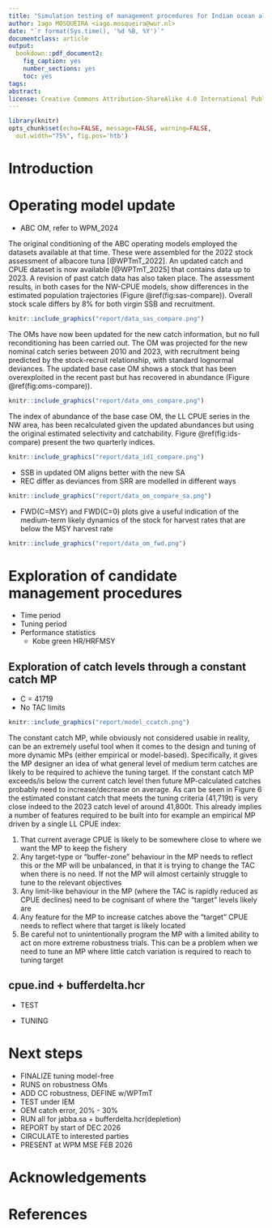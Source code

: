 ```yaml
---
title: "Simulation testing of management procedures for Indian ocean albacore tuna based on ABC operating models: report on progress"
author: Iago MOSQUEIRA <iago.mosqueira@wur.nl>
date: "`r format(Sys.time(), '%d %B, %Y')`"
documentclass: article
output:
  bookdown::pdf_document2:
    fig_caption: yes
    number_sections: yes
    toc: yes
tags:
abstract:
license: Creative Commons Attribution-ShareAlike 4.0 International Public License
---
```


```r
library(knitr)
opts_chunk$set(echo=FALSE, message=FALSE, warning=FALSE,
  out.width="75%", fig.pos='htb')
```

# Introduction

# Operating model update

- ABC OM, refer to WPM_2024

The original conditioning of the ABC operating models employed the datasets available at that time. These were assembled for the 2022 stock assessment of albacore tuna [@WPTmT_2022]. An updated catch and CPUE dataset is now available [@WPTmT_2025] that contains data up to 2023. A revision of past catch data has also taken place. The assessment results, in both cases for the NW-CPUE models, show differences in the estimated population trajectories (Figure \@ref(fig:sas-compare)). Overall stock scale differs by 8% for both virgin SSB and recruitment.

```r
knitr::include_graphics("report/data_sas_compare.png")
```

The OMs have now been updated for the new catch information, but no full reconditioning has been carried out. The OM was projected for the new nominal catch series between 2010 and 2023, with recruitment being predicted by the stock-recruit relationship, with standard lognormal deviances. The updated base case OM shows a stock that has been overexploited in the recent past but has recovered in abundance (Figure \@ref(fig:oms-compare)).

```r
knitr::include_graphics("report/data_oms_compare.png")
```

The index of abundance of the base case OM, the LL CPUE series in the NW area, has been recalculated given the updated abundances but using the original estimated selectivity and catchability. Figure \@ref(fig:ids-compare) present the two quarterly indices.

```r
knitr::include_graphics("report/data_id1_compare.png")
```

- SSB in updated OM aligns better with the new SA
- REC differ as deviances from SRR are modelled in different ways

```r
knitr::include_graphics("report/data_om_compare_sa.png")
```

- FWD(C=MSY) and FWD(C=0) plots give a useful indication of the medium-term likely dynamics of the stock for harvest rates that are below the MSY harvest rate 

```r
knitr::include_graphics("report/data_om_fwd.png")
```

\clearpage

# Exploration of candidate management procedures

- Time period
- Tuning period
- Performance statistics
  - Kobe green HR/HRFMSY

## Exploration of catch levels through a constant catch MP

- C = 41719
- No TAC limits

```r
knitr::include_graphics("report/model_ccatch.png")
```

The constant catch MP, while obviously not considered usable in reality, can be an extremely useful tool when it comes to the design and tuning of more dynamic MPs (either empirical or model-based). Specifically, it gives the MP designer an idea of what general level of medium term catches are likely to be required to achieve the tuning target. If the constant catch MP exceeds/is below the current catch level then future MP-calculated catches probably need to increase/decrease on average. As can be seen in Figure 6 the estimated constant catch that meets the tuning criteria (41,719t) is very close indeed to the 2023 catch level of around 41,800t. This already implies a number of features required to be built into for example an empirical MP driven by a single LL CPUE index:

  1. That current average CPUE is likely to be somewhere close to where we want the MP to keep the fishery 
  2. Any target-type or "buffer-zone" behaviour in the MP needs to reflect this or the MP will be unbalanced, in that it is trying to change the TAC when there is no need. If not the MP will almost certainly struggle to tune to the relevant objectives
  3. Any limit-like behaviour in the MP (where the TAC is rapidly reduced as CPUE declines) need to be cognisant of where the "target" levels likely are
  4. Any feature for the MP to increase catches above the "target" CPUE needs to reflect where that target is likely located
  5. Be careful not to unintentionally program the MP with a limited ability to act on more extreme robustness trials. This can be a problem when we need to tune an MP where little catch variation is required to reach to tuning target


## cpue.ind + bufferdelta.hcr

- TEST

- TUNING

# Next steps

- FINALIZE tuning model-free
- RUNS on robustness OMs
- ADD CC robustness, DEFINE w/WPTmT
- TEST under IEM
- OEM catch error, 20% - 30%
- RUN all for jabba.sa + bufferdelta.hcr(depletion)
- REPORT by start of DEC 2026
- CIRCULATE to interested parties
- PRESENT at WPM MSE FEB 2026

# Acknowledgements

# References

